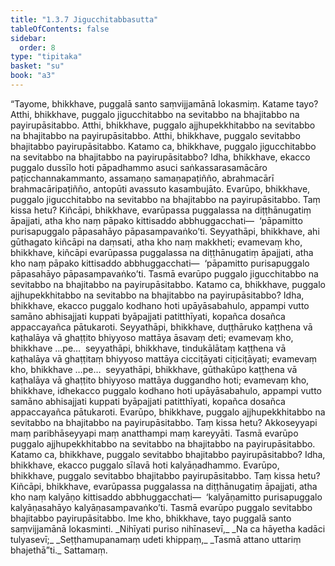 ```yaml
---
title: "1.3.7 Jigucchitabbasutta"
tableOfContents: false
sidebar:
  order: 8
type: "tipitaka"
basket: "su"
book: "a3"
---
```



<DynamicBreadcrumb />

<Division number="27" book="a3">

<Paragraph number="133" book="a3">
“Tayome, bhikkhave, puggalā santo saṃvijjamānā lokasmiṃ. Katame tayo? Atthi, bhikkhave, puggalo jigucchitabbo na sevitabbo na bhajitabbo na payirupāsitabbo. Atthi, bhikkhave, puggalo ajjhupekkhitabbo na sevitabbo na bhajitabbo na payirupāsitabbo. Atthi, bhikkhave, puggalo sevitabbo bhajitabbo payirupāsitabbo. Katamo ca, bhikkhave, puggalo jigucchitabbo na sevitabbo na bhajitabbo na payirupāsitabbo? Idha, bhikkhave, ekacco puggalo dussīlo hoti pāpadhammo asuci saṅkassarasamācāro paṭicchannakammanto, assamaṇo samaṇapaṭiñño, abrahmacārī brahmacāripaṭiñño, antopūti avassuto kasambujāto. Evarūpo, bhikkhave, puggalo jigucchitabbo na sevitabbo na bhajitabbo na payirupāsitabbo. Taṃ kissa hetu? Kiñcāpi, bhikkhave, evarūpassa puggalassa na diṭṭhānugatiṃ āpajjati, atha kho naṃ pāpako kittisaddo abbhuggacchati—  ‘pāpamitto purisapuggalo pāpasahāyo pāpasampavaṅko’ti. Seyyathāpi, bhikkhave, ahi gūthagato kiñcāpi na daṃsati, atha kho naṃ makkheti; evamevaṃ kho, bhikkhave, kiñcāpi evarūpassa puggalassa na diṭṭhānugatiṃ āpajjati, atha kho naṃ pāpako kittisaddo abbhuggacchati—  ‘pāpamitto purisapuggalo pāpasahāyo pāpasampavaṅko’ti. Tasmā evarūpo puggalo jigucchitabbo na sevitabbo na bhajitabbo na payirupāsitabbo.
</Paragraph>

<Paragraph number="134" book="a3">
Katamo ca, bhikkhave, puggalo ajjhupekkhitabbo na sevitabbo na bhajitabbo na payirupāsitabbo? Idha, bhikkhave, ekacco puggalo kodhano hoti upāyāsabahulo, appampi vutto samāno abhisajjati kuppati byāpajjati patitthīyati, kopañca dosañca appaccayañca pātukaroti. Seyyathāpi, bhikkhave, duṭṭhāruko kaṭṭhena vā kaṭhalāya vā ghaṭṭito bhiyyoso mattāya āsavaṃ deti; evamevaṃ kho, bhikkhave …pe…  seyyathāpi, bhikkhave, tindukālātaṃ kaṭṭhena vā kaṭhalāya vā ghaṭṭitaṃ bhiyyoso mattāya cicciṭāyati ciṭiciṭāyati; evamevaṃ kho, bhikkhave …pe…  seyyathāpi, bhikkhave, gūthakūpo kaṭṭhena vā kaṭhalāya vā ghaṭṭito bhiyyoso mattāya duggandho hoti; evamevaṃ kho, bhikkhave, idhekacco puggalo kodhano hoti upāyāsabahulo, appampi vutto samāno abhisajjati kuppati byāpajjati patitthīyati, kopañca dosañca appaccayañca pātukaroti. Evarūpo, bhikkhave, puggalo ajjhupekkhitabbo na sevitabbo na bhajitabbo na payirupāsitabbo. Taṃ kissa hetu? Akkoseyyapi maṃ paribhāseyyapi maṃ anatthampi maṃ kareyyāti. Tasmā evarūpo puggalo ajjhupekkhitabbo na sevitabbo na bhajitabbo na payirupāsitabbo.
</Paragraph>

<Paragraph number="135" book="a3">
Katamo ca, bhikkhave, puggalo sevitabbo bhajitabbo payirupāsitabbo? Idha, bhikkhave, ekacco puggalo sīlavā hoti kalyāṇadhammo. Evarūpo, bhikkhave, puggalo sevitabbo bhajitabbo payirupāsitabbo. Taṃ kissa hetu? Kiñcāpi, bhikkhave, evarūpassa puggalassa na diṭṭhānugatiṃ āpajjati, atha kho naṃ kalyāṇo kittisaddo abbhuggacchati—  ‘kalyāṇamitto purisapuggalo kalyāṇasahāyo kalyāṇasampavaṅko’ti. Tasmā evarūpo puggalo sevitabbo bhajitabbo payirupāsitabbo. Ime kho, bhikkhave, tayo puggalā santo saṃvijjamānā lokasminti.
</Paragraph>

<Paragraph number="136" type="verses" book="a3">
_Nihīyati puriso nihīnasevī,_  
_Na ca hāyetha kadāci tulyasevī;_  
_Seṭṭhamupanamaṃ udeti khippaṃ,_  
_Tasmā attano uttariṃ bhajethā”ti._  


</Paragraph>
</Division>

<Paragraph number="137" type="center" book="a3">
Sattamaṃ.
</Paragraph>